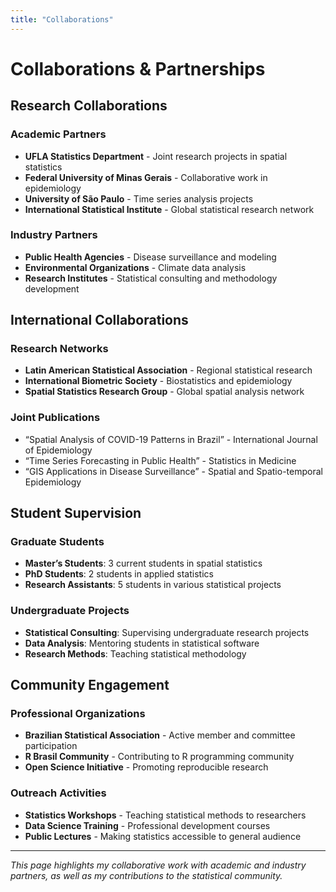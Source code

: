 ```yaml
---
title: "Collaborations"
---
```


# Collaborations & Partnerships

## Research Collaborations

### Academic Partners
- **UFLA Statistics Department** - Joint research projects in spatial statistics
- **Federal University of Minas Gerais** - Collaborative work in epidemiology
- **University of São Paulo** - Time series analysis projects
- **International Statistical Institute** - Global statistical research network

### Industry Partners
- **Public Health Agencies** - Disease surveillance and modeling
- **Environmental Organizations** - Climate data analysis
- **Research Institutes** - Statistical consulting and methodology development

## International Collaborations

### Research Networks
- **Latin American Statistical Association** - Regional statistical research
- **International Biometric Society** - Biostatistics and epidemiology
- **Spatial Statistics Research Group** - Global spatial analysis network

### Joint Publications
- "Spatial Analysis of COVID-19 Patterns in Brazil" - International Journal of Epidemiology
- "Time Series Forecasting in Public Health" - Statistics in Medicine
- "GIS Applications in Disease Surveillance" - Spatial and Spatio-temporal Epidemiology

## Student Supervision

### Graduate Students
- **Master's Students**: 3 current students in spatial statistics
- **PhD Students**: 2 students in applied statistics
- **Research Assistants**: 5 students in various statistical projects

### Undergraduate Projects
- **Statistical Consulting**: Supervising undergraduate research projects
- **Data Analysis**: Mentoring students in statistical software
- **Research Methods**: Teaching statistical methodology

## Community Engagement

### Professional Organizations
- **Brazilian Statistical Association** - Active member and committee participation
- **R Brasil Community** - Contributing to R programming community
- **Open Science Initiative** - Promoting reproducible research

### Outreach Activities
- **Statistics Workshops** - Teaching statistical methods to researchers
- **Data Science Training** - Professional development courses
- **Public Lectures** - Making statistics accessible to general audience

---

*This page highlights my collaborative work with academic and industry partners, as well as my contributions to the statistical community.* 